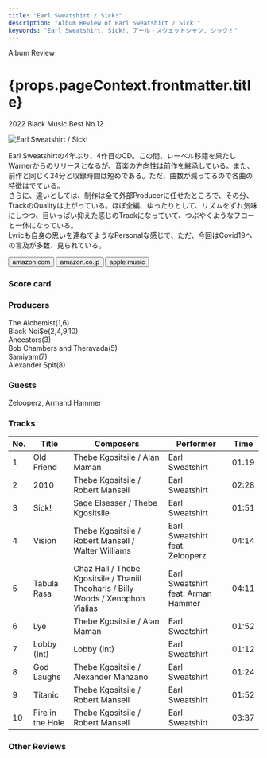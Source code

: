 ```yaml
---
title: "Earl Sweatshirt / Sick!"
description: "Album Review of Earl Sweatshirt / Sick!"
keywords: "Earl Sweatshirt, Sick!, アール・スウェットシャツ, シック！"
---
```






<p className="largeP">Album Review</p>
<h1 className="h1--no--margin">{props.pageContext.frontmatter.title}</h1>
<p className="largeP">
  <Link to="/best50/2022/">2022 Black Music Best No.12</Link>
</p>

<Row  className="image-card-group">
	<Column colMd={3} colLg={4} noGutterMdLeft="">
       <ImageCard>

![Earl Sweatshirt / Sick!](../../images/cd/earlsweatshirt4L.jpg)

</ImageCard>
	</Column>
	<Column colMd={4} colLg={8} noGutterMdLeft="">
	<p>
		Earl Sweatshirtの4年ぶり、4作目のCD。この間、レーベル移籍を果たしWarnerからのリリースとなるが、音楽の方向性は前作を継承している。また、前作と同じく24分と収録時間は短めである。ただ、曲数が減ってるので各曲の特徴はでている。
		<br/>さらに、違いとしては、制作は全て外部Producerに任せたところで、その分、TrackのQualityは上がっている。ほぼ全編、ゆったりとして、リズムをずれ気味にしつつ、目いっぱい抑えた感じのTrackになっていて、つぶやくようなフローと一体になっている。
		<br/>Lyricも自身の思いを連ねてようなPersonalな感じで、ただ、今回はCovid19への言及が多数、見られている。
	</p>
    <div>
	  <Button className="button-right-mergin"  href="https://amzn.to/3GggCyZ" renderIcon={ArrowUpRight} size='sm' kind='primary'>
      amazon.com
    </Button>
    <Button className="button-right-mergin"  href="https://amzn.to/3vfSeXL" renderIcon={ArrowUpRight} size='sm' kind='secondary'>
      amazon.co.jp
    </Button>
		<Button className="button-right-mergin"  href="https://apple.co/3Ghm04P" renderIcon={ArrowUpRight} size='sm' kind='secondary'>
      apple music
    </Button>
		<AdvJS2/>
	</div>
	</Column>
</Row>
<Row >
	<Column colMd={4} colLg={4} noGutterMdLeft="">
		<div>
		  <h3>Score card</h3>
			<SliderJS1 value="1" />
		  <SliderJS2 value="2" />
			<SliderJS3 value="2" />
		  <SliderJS4 value="8" />
		</div>
</Column>
<Column colMd={8} colLg={8} noGutterMdLeft="">
<div>
	<h3>Producers</h3>
	<p>
		The Alchemist(1,6)
		<br/>Black Noi$e(2,4,9,10)
		<br/>Ancestors(3)
		<br/>Bob Chambers and Theravada(5)
		<br/>Samiyam(7)
		<br/>Alexander Spit(8)
	</p>
	<h3>Guests</h3>
	<p>
		Zelooperz, Armand Hammer
	</p>
</div>
</Column>
</Row>

<h3>Tracks</h3>

| No. | Title            | Composers                                                                         | Performer                          | Time  |
| --- | ---------------- | --------------------------------------------------------------------------------- | ---------------------------------- | ----- |
| 1   | Old Friend       | Thebe Kgositsile / Alan Maman                                                     | Earl Sweatshirt                    | 01:19 |
| 2   | 2010             | Thebe Kgositsile / Robert Mansell                                                 | Earl Sweatshirt                    | 02:28 |
| 3   | Sick!            | Sage Elsesser / Thebe Kgositsile                                                  | Earl Sweatshirt                    | 01:51 |
| 4   | Vision           | Thebe Kgositsile / Robert Mansell / Walter Williams                               | Earl Sweatshirt feat. Zelooperz    | 04:14 |
| 5   | Tabula Rasa      | Chaz Hall / Thebe Kgositsile / Thaniil Theoharis / Billy Woods / Xenophon Yialias | Earl Sweatshirt feat. Arman Hammer | 04:11 |
| 6   | Lye              | Thebe Kgositsile / Alan Maman                                                     | Earl Sweatshirt                    | 01:52 |
| 7   | Lobby (Int)      | Lobby (Int)                                                                       | Earl Sweatshirt                    | 01:12 |
| 8   | God Laughs       | Thebe Kgositsile / Alexander Manzano                                              | Earl Sweatshirt                    | 01:24 |
| 9   | Titanic          | Thebe Kgositsile / Robert Mansell                                                 | Earl Sweatshirt                    | 01:52 |
| 10  | Fire in the Hole | Thebe Kgositsile / Robert Mansell                                                 | Earl Sweatshirt                    | 03:37 |

<h3>Other Reviews</h3>

<Row>
  <Column colMd={3} colLg={3} noGutterMdLeft>
    <Review1 />
  </Column>
</Row>

<AdvJS3/>
